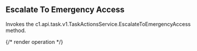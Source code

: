 ## Escalate To Emergency Access

Invokes the c1.api.task.v1.TaskActionsService.EscalateToEmergencyAccess method.

{/* render operation */}
